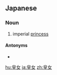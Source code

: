 ==Japanese==
{{ja-kanjitab|皇|女}}

===Noun===
{{ja-noun|こうじょ}}

# imperial [[princess]]

====Antonyms====
* {{ja-r|皇子|こうし}}

[[hu:皇女]]
[[ja:皇女]]
[[zh:皇女]]